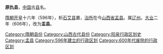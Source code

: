 '''原仇县'''，[[中国|中国]]古[[县|县]]名。

[[隋朝|隋朝]][[开皇|开皇]]十六年（596年），析[[石艾县|石艾县]]置，[[治所|治所]]在今[[山西省|山西省]][[盂县|盂县]]。属[[辽州_(隋朝)|辽州]]。[[大业_(年号)|大业]]二年（606年），改为'''盂县'''。 

{{隋朝行政区划小作品}}
{{DEFAULTSORT:Y}}
[[Category:隋朝县份|Category:隋朝县份]]
[[Category:山西古代县份|Category:山西古代县份]]
[[Category:阳泉行政区划史|Category:阳泉行政区划史]]
[[Category:盂县|Category:盂县]]
[[Category:596年建立的行政区划|Category:596年建立的行政区划]]
[[Category:600年代废除的行政区划|Category:600年代废除的行政区划]]